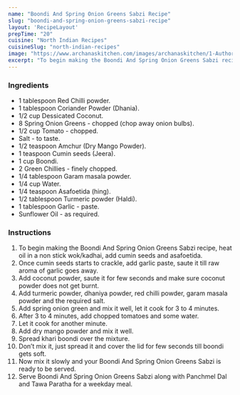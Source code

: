 ---
name: "Boondi And Spring Onion Greens Sabzi Recipe"
slug: "boondi-and-spring-onion-greens-sabzi-recipe"
layout: 'RecipeLayout'
prepTime: "20"
cuisine: "North Indian Recipes"
cuisineSlug: "north-indian-recipes"
image: "https://www.archanaskitchen.com/images/archanaskitchen/1-Author/Pooja_Thakur/raita_Khari_boondi_and_spring_onion_green_subji.jpg"
excerpt: "To begin making the Boondi And Spring Onion Greens Sabzi recipe, heat oil in a non stick wokkadhai, add cumin seeds and asafoetida"
---

### Ingredients

- 1 tablespoon Red Chilli powder.
- 1 tablespoon Coriander Powder (Dhania).
- 1/2 cup Dessicated Coconut.
- 8 Spring Onion Greens - chopped (chop away onion bulbs).
- 1/2 cup Tomato - chopped.
- Salt - to taste.
- 1/2 teaspoon Amchur (Dry Mango Powder).
- 1 teaspoon Cumin seeds (Jeera).
- 1 cup Boondi.
- 2 Green Chillies - finely chopped.
- 1/4 tablespoon Garam masala powder.
- 1/4 cup Water.
- 1/4 teaspoon Asafoetida (hing).
- 1/2 tablespoon Turmeric powder (Haldi).
- 1 tablespoon Garlic - paste.
- Sunflower Oil - as required.

### Instructions

1. To begin making the Boondi And Spring Onion Greens Sabzi recipe, heat oil in a non stick wok/kadhai, add cumin seeds and asafoetida.
1. Once cumin seeds starts to crackle, add garlic paste, saute it till raw aroma of garlic goes away.
1. Add coconut powder, saute it for few seconds and make sure coconut powder does not get burnt.
1. Add turmeric powder, dhaniya powder, red chilli powder, garam masala powder and the required salt.
1. Add spring onion green and mix it well, let it cook for 3 to 4 minutes.
1. After 3 to 4 minutes, add chopped tomatoes and some water.
1. Let it cook for another minute.
1. Add dry mango powder and mix it well.
1. Spread khari boondi over the mixture.
1. Don’t mix it, just spread it and cover the lid for few seconds till boondi gets soft.
1. Now mix it slowly and your Boondi And Spring Onion Greens Sabzi is ready to be served.
1. Serve Boondi And Spring Onion Greens Sabzi along with Panchmel Dal and Tawa Paratha for a weekday meal.
